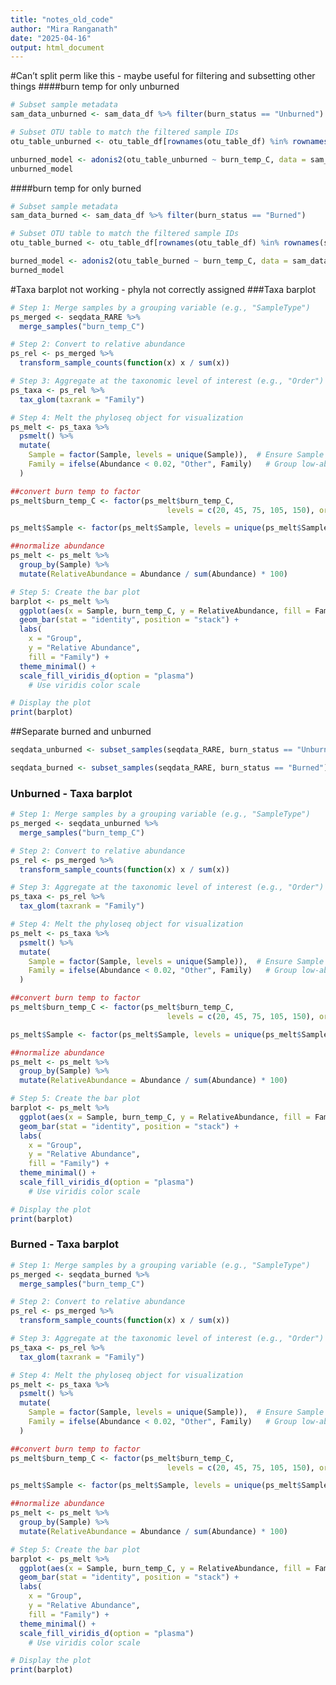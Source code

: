 ```yaml
---
title: "notes_old_code"
author: "Mira Ranganath"
date: "2025-04-16"
output: html_document
---
```


#Can't split perm like this
- maybe useful for filtering and subsetting other things
####burn temp for only unburned
```r
# Subset sample metadata
sam_data_unburned <- sam_data_df %>% filter(burn_status == "Unburned")

# Subset OTU table to match the filtered sample IDs
otu_table_unburned <- otu_table_df[rownames(otu_table_df) %in% rownames(sam_data_unburned), ]

unburned_model <- adonis2(otu_table_unburned ~ burn_temp_C, data = sam_data_unburned, perm = 9999, by="terms")
unburned_model
```

####burn temp for only burned
```r
# Subset sample metadata
sam_data_burned <- sam_data_df %>% filter(burn_status == "Burned")

# Subset OTU table to match the filtered sample IDs
otu_table_burned <- otu_table_df[rownames(otu_table_df) %in% rownames(sam_data_burned), ]

burned_model <- adonis2(otu_table_burned ~ burn_temp_C, data = sam_data_burned, perm = 9999, by="terms")
burned_model
```


#Taxa barplot not working
- phyla not correctly assigned
###Taxa barplot
```r
# Step 1: Merge samples by a grouping variable (e.g., "SampleType")
ps_merged <- seqdata_RARE %>%
  merge_samples("burn_temp_C")

# Step 2: Convert to relative abundance
ps_rel <- ps_merged %>%
  transform_sample_counts(function(x) x / sum(x))

# Step 3: Aggregate at the taxonomic level of interest (e.g., "Order")
ps_taxa <- ps_rel %>%
  tax_glom(taxrank = "Family")

# Step 4: Melt the phyloseq object for visualization
ps_melt <- ps_taxa %>%
  psmelt() %>%
  mutate(
    Sample = factor(Sample, levels = unique(Sample)),  # Ensure Sample is a factor
    Family = ifelse(Abundance < 0.02, "Other", Family)   # Group low-abundance taxa as "Other"
  )

##convert burn temp to factor
ps_melt$burn_temp_C <- factor(ps_melt$burn_temp_C, 
                                   levels = c(20, 45, 75, 105, 150), ordered = TRUE)

ps_melt$Sample <- factor(ps_melt$Sample, levels = unique(ps_melt$Sample[order(ps_melt$burn_temp_C)]))

##normalize abundance
ps_melt <- ps_melt %>%
  group_by(Sample) %>%
  mutate(RelativeAbundance = Abundance / sum(Abundance) * 100)

# Step 5: Create the bar plot
barplot <- ps_melt %>%
  ggplot(aes(x = Sample, burn_temp_C, y = RelativeAbundance, fill = Family)) +
  geom_bar(stat = "identity", position = "stack") +
  labs(
    x = "Group",
    y = "Relative Abundance",
    fill = "Family") +
  theme_minimal() +
  scale_fill_viridis_d(option = "plasma")
    # Use viridis color scale

# Display the plot
print(barplot)
```


##Separate burned and unburned
```r
seqdata_unburned <- subset_samples(seqdata_RARE, burn_status == "Unburned")

seqdata_burned <- subset_samples(seqdata_RARE, burn_status == "Burned")
```

### Unburned - Taxa barplot
```r
# Step 1: Merge samples by a grouping variable (e.g., "SampleType")
ps_merged <- seqdata_unburned %>%
  merge_samples("burn_temp_C")

# Step 2: Convert to relative abundance
ps_rel <- ps_merged %>%
  transform_sample_counts(function(x) x / sum(x))

# Step 3: Aggregate at the taxonomic level of interest (e.g., "Order")
ps_taxa <- ps_rel %>%
  tax_glom(taxrank = "Family")

# Step 4: Melt the phyloseq object for visualization
ps_melt <- ps_taxa %>%
  psmelt() %>%
  mutate(
    Sample = factor(Sample, levels = unique(Sample)),  # Ensure Sample is a factor
    Family = ifelse(Abundance < 0.02, "Other", Family)   # Group low-abundance taxa as "Other"
  )

##convert burn temp to factor
ps_melt$burn_temp_C <- factor(ps_melt$burn_temp_C, 
                                   levels = c(20, 45, 75, 105, 150), ordered = TRUE)

ps_melt$Sample <- factor(ps_melt$Sample, levels = unique(ps_melt$Sample[order(ps_melt$burn_temp_C)]))

##normalize abundance
ps_melt <- ps_melt %>%
  group_by(Sample) %>%
  mutate(RelativeAbundance = Abundance / sum(Abundance) * 100)

# Step 5: Create the bar plot
barplot <- ps_melt %>%
  ggplot(aes(x = Sample, burn_temp_C, y = RelativeAbundance, fill = Family)) +
  geom_bar(stat = "identity", position = "stack") +
  labs(
    x = "Group",
    y = "Relative Abundance",
    fill = "Family") +
  theme_minimal() +
  scale_fill_viridis_d(option = "plasma")
    # Use viridis color scale

# Display the plot
print(barplot)
```

### Burned - Taxa barplot
```r
# Step 1: Merge samples by a grouping variable (e.g., "SampleType")
ps_merged <- seqdata_burned %>%
  merge_samples("burn_temp_C")

# Step 2: Convert to relative abundance
ps_rel <- ps_merged %>%
  transform_sample_counts(function(x) x / sum(x))

# Step 3: Aggregate at the taxonomic level of interest (e.g., "Order")
ps_taxa <- ps_rel %>%
  tax_glom(taxrank = "Family")

# Step 4: Melt the phyloseq object for visualization
ps_melt <- ps_taxa %>%
  psmelt() %>%
  mutate(
    Sample = factor(Sample, levels = unique(Sample)),  # Ensure Sample is a factor
    Family = ifelse(Abundance < 0.02, "Other", Family)   # Group low-abundance taxa as "Other"
  )

##convert burn temp to factor
ps_melt$burn_temp_C <- factor(ps_melt$burn_temp_C, 
                                   levels = c(20, 45, 75, 105, 150), ordered = TRUE)

ps_melt$Sample <- factor(ps_melt$Sample, levels = unique(ps_melt$Sample[order(ps_melt$burn_temp_C)]))

##normalize abundance
ps_melt <- ps_melt %>%
  group_by(Sample) %>%
  mutate(RelativeAbundance = Abundance / sum(Abundance) * 100)

# Step 5: Create the bar plot
barplot <- ps_melt %>%
  ggplot(aes(x = Sample, burn_temp_C, y = RelativeAbundance, fill = Family)) +
  geom_bar(stat = "identity", position = "stack") +
  labs(
    x = "Group",
    y = "Relative Abundance",
    fill = "Family") +
  theme_minimal() +
  scale_fill_viridis_d(option = "plasma")
    # Use viridis color scale

# Display the plot
print(barplot)
```







